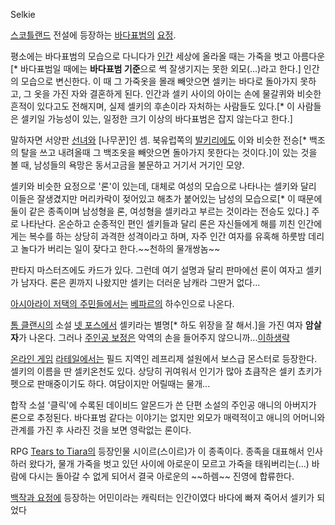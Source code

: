 Selkie

[[스코틀랜드]] 전설에 등장하는 [[바다표범]]의 [[요정]].

평소에는 바다표범의 모습으로 다니다가 [[인간]] 세상에 올라올 때는 가죽을 벗고 아름다운[* 바다표범일 때에는 '''바다표범 기준'''으로 썩 잘생기지는 못한 외모(...)라고 한다.] 인간의 모습으로 변신한다. 이 때 그 가죽옷을 몰래 빼앗으면 셀키는 바다로 돌아가지 못하고, 그 옷을 가진 자와 결혼하게 된다. 인간과 셀키 사이의 아이는 손에 물갈퀴와 비슷한 흔적이 있다고도 전해지며, 실제 셀키의 후손이라 자처하는 사람들도 있다.[* 이 사람들은 셀키일 가능성이 있는, 일정한 크기 이상의 바다표범은 잡지 않는다고 한다.]

말하자면 서양판 [[선녀]]와 [나무꾼]인 셈. 북유럽쪽의 [[발키리]]에도 이와 비슷한 전승[* 백조의 탈을 쓰고 내려올때 그 백조옷을 빼앗으면 돌아가지 못한다는 것이다.]이 있는 것을 볼 때, 남성들의 욕망은 동서고금을 불문하고 거기서 거기인 모양.

셀키와 비슷한 요정으로 '론'이 있는데, 대체로 여성의 모습으로 나타나는 셀키와 달리 이들은 잘생겼지만 머리카락이 젖어있고 해초가 붙어있는 남성의 모습으로[* 이 때문에 둘이 같은 종족이며 남성형을 론, 여성형을 셀키라고 부르는 것이라는 전승도 있다.] 주로 나타난다. 온순하고 순종적인 편인 셀키들과 달리 론은 자신들에게 해를 끼친 인간에게는 복수를 하는 상당히 과격한 성격이라고 하며, 자주 인간 여자를 유혹해 하룻밤 데리고 놀다가 버리는 일이 잦다고 한다.~~천하의 물개쌍놈~~

판타지 마스터즈에도 카드가 있다. 그런데 여기 설명과 달리 판마에선 론이 여자고 셀키가 남자다. 론은 퀸까지 나왔지만 셀키는 더러운 남캐라 그딴거 없다...

[[아시아라이 저택의 주민들]]에서는 [[베파르]]의 하수인으로 나온다.

[[톰 클랜시]]의 소설 [[넷 포스]]에서 셀키라는 별명[* 하도 위장을 잘 해서.]을 가진 여자 '''암살자'''가 나온다. 그러나 [[주인공 보정]]은 악역의 손을 들어주지 않으니까...[[이하생략]]

[[온라인 게임]] [[라테일]]에서는 필드 지역인 레프리제 설원에서 보스급 몬스터로 등장한다. 셀키의 이름을 딴 셀키온천도 있다. 상당히 귀여워서 인기가 많아 쵸큼작은 셀키 쵸키가 펫으로 판매중이기도 하다. 여담이지만 어릴때는 물개...

합작 소설 '클릭'에 수록된 데이비드 알몬드가 쓴 단편 소설의 주인공 애니의 아버지가 론으로 추정된다. 바다표범 같다는 이야기는 없지만 외모가 매력적이고 애니의 어머니와 관계를 가진 후 사라진 것을 보면 영락없는 론이다. 

RPG [[Tears to Tiara]]의 등장인물 시이르(스이르)가 이 종족이다. 종족을 대표해서 인사하러 왔다가, 물개 가죽을 벗고 있던 사이에 아로운이 모르고 가죽을 태워버리는(...) 바람에 다시는 돌아갈 수 없게 되어서 결국 아로운의 ~~하렘~~ 진영에 합류한다. 

[[백작과 요정]]에 등장하는 어민이라는 캐릭터는 인간이였다 바다에 빠져 죽어서 셀키가 되었다
